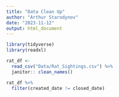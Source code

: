 ```yaml
---
title: "Data Clean Up"
author: "Arthur Starodynov"
date: "2023-11-12"
output: html_document
---
```

```r
library(tidyverse)
library(readxl)
```


```r
rat_df <- 
  read_csv("Data/Rat_Sightings.csv") %>%
  janitor:: clean_names()

rat_df %>%
  filter(created_date != closed_date) 


```
